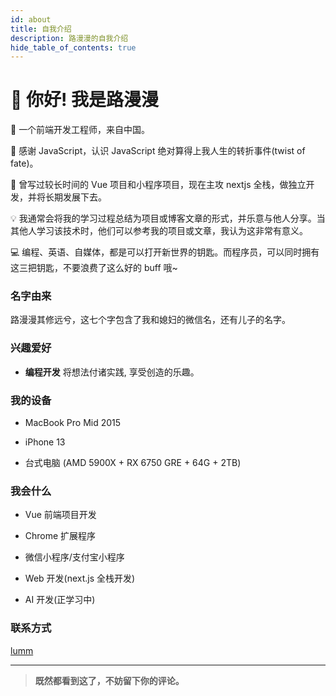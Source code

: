 ```yaml
---
id: about
title: 自我介绍
description: 路漫漫的自我介绍
hide_table_of_contents: true
---
```



# 👋 你好! 我是路漫漫

🧑 一个前端开发工程师，来自中国。

🌱 感谢 JavaScript，认识 JavaScript 绝对算得上我人生的转折事件(twist of fate)。

🐛 曾写过较长时间的 Vue 项目和小程序项目，现在主攻 nextjs 全栈，做独立开发，并将长期发展下去。

💡 我通常会将我的学习过程总结为项目或博客文章的形式，并乐意与他人分享。当其他人学习该技术时，他们可以参考我的项目或文章，我认为这非常有意义。

💻 编程、英语、自媒体，都是可以打开新世界的钥匙。而程序员，可以同时拥有这三把钥匙，不要浪费了这么好的 buff 哦~

### 名字由来

路漫漫其修远兮，这七个字包含了我和媳妇的微信名，还有儿子的名字。

### 兴趣爱好

- **编程开发** 将想法付诸实践, 享受创造的乐趣。

### 我的设备

- MacBook Pro Mid 2015

- iPhone 13

- 台式电脑 (AMD 5900X + RX 6750 GRE + 64G + 2TB)

### 我会什么

- Vue 前端项目开发

- Chrome 扩展程序

- 微信小程序/支付宝小程序

- Web 开发(next.js 全栈开发)

- AI 开发(正学习中)

### 联系方式

<p style={{ display: 'flex', 'align-items': 'center', gap: '0.5rem' }}>
  <Icon icon="ri:github-line" width="20" heigth="20" />
  <a href={social.github.href}>lumm</a>
</p>

<!-- <p style={{ display: 'flex', 'align-items': 'center', gap: '0.5rem' }}>
  <Icon icon="ri:mail-open-line" width="20" heigth="20" />
  <a href={social.email.href}>hi@lummstudio.com</a>
</p>

<p style={{ display: 'flex', 'align-items': 'center', gap: '0.5rem' }}>
  <Icon icon="ri:wechat-2-line" width="20" heigth="20" />
  <a href={social.wx.href}>lumm12</a>
</p>

<p style={{ display: 'flex', 'align-items': 'center', gap: '0.5rem' }}>
  <Icon icon="ri:twitter-x-line" width="20" heigth="20" /> <a href={social.x.href}>lumm</a>
</p> -->

---

> **既然都看到这了，不妨留下你的评论。**

<Comment />
